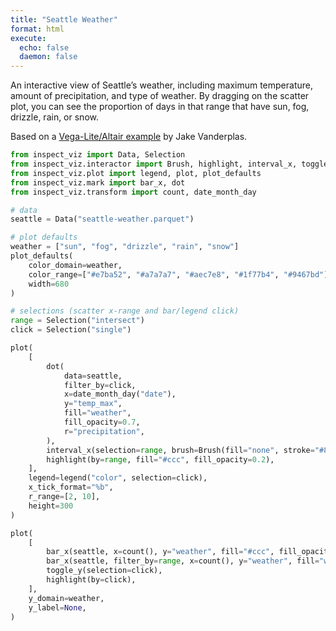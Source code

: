 ```yaml
---
title: "Seattle Weather"
format: html
execute: 
  echo: false
  daemon: false
---
```


An interactive view of Seattle's weather, including maximum temperature, amount of precipitation, and type of weather. By dragging on the scatter plot, you can see the proportion of days in that range that have sun, fog, drizzle, rain, or snow.

Based on a [Vega-Lite/Altair example](https://vega.github.io/vega-lite/examples/interactive_seattle.html) by Jake Vanderplas.

```python
from inspect_viz import Data, Selection
from inspect_viz.interactor import Brush, highlight, interval_x, toggle_y
from inspect_viz.plot import legend, plot, plot_defaults
from inspect_viz.mark import bar_x, dot
from inspect_viz.transform import count, date_month_day

# data
seattle = Data("seattle-weather.parquet")

# plot defaults
weather = ["sun", "fog", "drizzle", "rain", "snow"]
plot_defaults(
    color_domain=weather,
    color_range=["#e7ba52", "#a7a7a7", "#aec7e8", "#1f77b4", "#9467bd"],
    width=680
)

# selections (scatter x-range and bar/legend click)
range = Selection("intersect")
click = Selection("single")
```

```python
plot(
    [
        dot(
            data=seattle,
            filter_by=click,
            x=date_month_day("date"),
            y="temp_max",
            fill="weather",
            fill_opacity=0.7,
            r="precipitation",
        ),
        interval_x(selection=range, brush=Brush(fill="none", stroke="#888")),
        highlight(by=range, fill="#ccc", fill_opacity=0.2),
    ],
    legend=legend("color", selection=click),
    x_tick_format="%b",
    r_range=[2, 10],
    height=300
)
```

```python
plot(
    [
        bar_x(seattle, x=count(), y="weather", fill="#ccc", fill_opacity=0.2),
        bar_x(seattle, filter_by=range, x=count(), y="weather", fill="weather"),
        toggle_y(selection=click),
        highlight(by=click),
    ],
    y_domain=weather,
    y_label=None,
)
```
